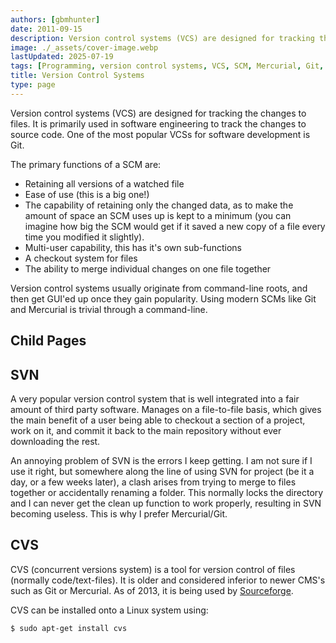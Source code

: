 ```yaml
---
authors: [gbmhunter]
date: 2011-09-15
description: Version control systems (VCS) are designed for tracking the changes to files. It is primarily used in software engineering to track the changes to source code. One of the most popular VCSs is Git.
image: ./_assets/cover-image.webp
lastUpdated: 2025-07-19
tags: [Programming, version control systems, VCS, SCM, Mercurial, Git, SVN, CVS]
title: Version Control Systems
type: page
---
```


Version control systems (VCS) are designed for tracking the changes to files. It is primarily used in software engineering to track the changes to source code. One of the most popular VCSs for software development is Git.

The primary functions of a SCM are:

* Retaining all versions of a watched file
* Ease of use (this is a big one!)
* The capability of retaining only the changed data, as to make the amount of space an SCM uses up is kept to a minimum (you can imagine how big the SCM would get if it saved a new copy of a file every time you modified it slightly).
* Multi-user capability, this has it's own sub-functions  
* A checkout system for files  
* The ability to merge individual changes on one file together

Version control systems usually originate from command-line roots, and then get GUI'ed up once they gain popularity. Using modern SCMs like Git and Mercurial is trivial through a command-line.

## Child Pages

<ChildPages />



## SVN

A very popular version control system that is well integrated into a fair amount of third party software. Manages on a file-to-file basis, which gives the main benefit of a user being able to checkout a section of a project, work on it, and commit it back to the main repository without ever downloading the rest.

An annoying problem of SVN is the errors I keep getting. I am not sure if I use it right, but somewhere along the line of using  SVN for project (be it a day, or a few weeks later), a clash arises from trying to merge to files together or accidentally renaming a folder. This normally locks the directory and I can never get the clean up function to work properly, resulting in SVN becoming useless. This is why I prefer Mercurial/Git.

## CVS

CVS (concurrent versions system) is a tool for version control of files (normally code/text-files). It is older and considered inferior to newer CMS's such as Git or Mercurial. As of 2013, it is being used by [Sourceforge](https://sourceforge.net/).

CVS can be installed onto a Linux system using:

```sh    
$ sudo apt-get install cvs
```

